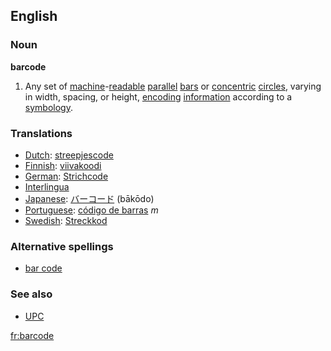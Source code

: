 ==English==
===Noun===
{{wikipediapar|bar code}}
'''barcode'''
# Any set of [[machine]]-[[readable]] [[parallel]] [[bar]]s or [[concentric]] [[circle]]s, varying in width, spacing, or height, [[encoding]] [[information]] according to a [[symbology]].

===Translations===
*[[Dutch]]: [[streepjescode]]
*[[Finnish]]: [[viivakoodi]]
*[[German]]: [[Strichcode]]
*[[Interlingua]] [[]]
*[[Japanese]]: [[バーコード]] (bākōdo)
*[[Portuguese]]: [[código de barras]] ''m''
*[[Swedish]]: [[Streckkod]]
===Alternative spellings===
*[[bar code]]
===See also===
*[[UPC]]

[[fr:barcode]]
